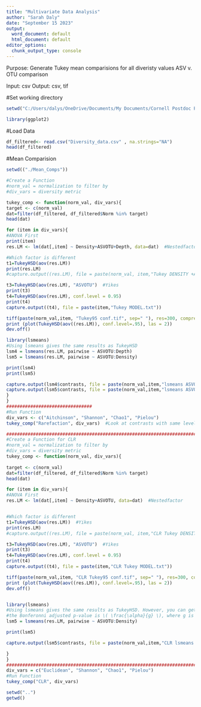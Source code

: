 ---
title: "Multivariate Data Analysis"
author: "Sarah Daly"
date: "September 15 2023"
output:
  word_document: default
  html_document: default
editor_options:
  chunk_output_type: console
---
Purpose:  Generate Tukey mean comparisions for all diveristy values ASV v. OTU comparison 

Input:  csv
Output: csv, tif 

#Set working directory
```{r}
setwd("C:/Users/dalys/OneDrive/Documents/My Documents/Cornell Postdoc Papers/Review paper/Manuscript/Code/Tukey Mean Comparisons")

library(ggplot2)

```

#Load Data
```{r}
df_filtered<- read.csv("Diversity_data.csv" , na.strings="NA")
head(df_filtered)

```

#Mean Comparision 
```{r}
setwd(("./Mean_Comps"))

#Create a Function 
#norm_val = normalization to filter by 
#div_vars = diversity metric 

tukey_comp <- function(norm_val, div_vars){
target <- c(norm_val)
dat=filter(df_filtered, df_filtered$Norm %in% target) 
head(dat)

for (item in div_vars){
#ANOVA First
print(item)
res.LM <- lm(dat[,item] ~ Density+ASVOTU+Depth, data=dat)  #Nestedfactor

#Which factor is different
t1=TukeyHSD(aov(res.LM))  
print(res.LM)
#capture.output((res.LM), file = paste(norm_val, item,"Tukey DENSITY +ASVOTU+DEPTH.txt"))

t3=TukeyHSD(aov(res.LM), "ASVOTU")  #Yikes
print(t3)
t4=TukeyHSD(aov(res.LM), conf.level = 0.95) 
print(t4)
capture.output((t4), file = paste(item,"Tukey MODEL.txt"))

tiff(paste(norm_val,item, "Tukey95 conf.tif", sep=" "), res=300, compression = "lzw", height=9, width=15, units="in")
print (plot(TukeyHSD(aov((res.LM)), conf.level=.95), las = 2))
dev.off()

library(lsmeans)
#Using lsmeans gives the same results as TukeyHSD
lsm4 = lsmeans(res.LM, pairwise ~ ASVOTU:Depth)
lsm5 = lsmeans(res.LM, pairwise ~ ASVOTU:Density)

print(lsm4)
print(lsm5)

capture.output(lsm4$contrasts, file = paste(norm_val,item,"lsmeans ASVOTU depth.txt"))
capture.output(lsm5$contrasts, file = paste(norm_val,item,"lsmeans ASVOTU density.txt"))
}
}
################################
#Run Function 
div_vars <- c("Aitchinson", "Shannon", "Chao1", "Pielou")
tukey_comp("Rarefaction", div_vars)  #Look at contrasts with same level "High-High"

########################################################################
#Create a Function for CLR
#norm_val = normalization to filter by 
#div_vars = diversity metric 
tukey_comp <- function(norm_val, div_vars){
  
target <- c(norm_val)
dat=filter(df_filtered, df_filtered$Norm %in% target) 
head(dat)

for (item in div_vars){
#ANOVA First
res.LM <- lm(dat[,item] ~ Density+ASVOTU, data=dat)  #Nestedfactor


#Which factor is different
t1=TukeyHSD(aov(res.LM))  #Yikes
print(res.LM)
#capture.output((res.LM), file = paste(norm_val, item,"CLR Tukey DENSITY +ASVOTU.txt"))

t3=TukeyHSD(aov(res.LM), "ASVOTU")  #Yikes
print(t3)
t4=TukeyHSD(aov(res.LM), conf.level = 0.95) 
print(t4)
capture.output((t4), file = paste(item,"CLR Tukey MODEL.txt"))

tiff(paste(norm_val,item, "CLR Tukey95 conf.tif", sep=" "), res=300, compression = "lzw", height=9, width=15, units="in")
print (plot(TukeyHSD(aov((res.LM)), conf.level=.95), las = 2))
dev.off()


library(lsmeans)
#Using lsmeans gives the same results as TukeyHSD. However, you can get p-values that are not adjusted
#the Bonferonni adjusted p-value is \( \frac{\alpha}{g} \), where g is the number of comparisons. Since g=3, any adjusted p-value less than .017 is significant. Therefore they are all significant. In the end, you can use the TukeyHSD and just look at the interesting contrasts
lsm5 = lsmeans(res.LM, pairwise ~ ASVOTU:Density)

print(lsm5)

capture.output(lsm5$contrasts, file = paste(norm_val,item,"CLR lsmeans ASVOTU.txt"))

}
}
#######################################################################
div_vars = c("Euclidean", "Shannon", "Chao1", "Pielou")
#Run Function 
tukey_comp("CLR", div_vars)

setwd("..")
getwd()
```


